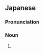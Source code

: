 ==Japanese==
{{ja-kanjitab|sort=かつお|かた|うお|k2=つお|yomi=irr}}

===Pronunciation===
{{ja-pron|かつお|acc=h|y=i}}

===Noun===
{{ja-noun|かつお|カツオ|hhira=かつを}}

# {{alternative spelling of|鰹|lang=ja}}